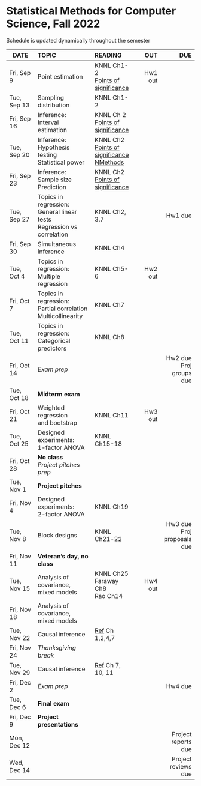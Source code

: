 <h1> Statistical Methods for Computer Science, Fall 2022 </h1>
Schedule is updated dynamically throughout the semester
</br>

<font size="3">

| DATE        | TOPIC            |READING     |      OUT |        DUE |
| ---------   |:-----------------|:-----------| --------:| ----------:|
| Fri, Sep 9  | Point estimation |  KNNL Ch1-2</br>[Points of significance](https://www.nature.com/articles/nmeth.2613)  | Hw1 out | |
| Tue, Sep 13 | Sampling distribution |  KNNL Ch1-2 |   |            |
| Fri, Sep 16 | Inference:</br>Interval estimation   |  KNNL Ch 2</br>[Points of significance](https://www.nature.com/articles/nmeth.2659)  |          |            |
| Tue, Sep 20 | Inference:</br>Hypothesis testing </br>Statistical power |  KNNL Ch2</br>[Points of significance](https://www.nature.com/articles/nmeth.2698)</br>[NMethods](https://www.nature.com/articles/nmeth.3288)  |          |            |
| Fri, Sep 23 | Inference:</br>Sample size</br>Prediction  | KNNL Ch2</br>[Points of significance](https://www.nature.com/articles/nmeth.2738)  |          |            |
| Tue, Sep 27 | Topics in regression:</br>General linear tests</br>Regression vs correlation | KNNL Ch2, 3.7 |  | Hw1 due    |
| Fri, Sep 30 | Simultaneous inference    | KNNL Ch4 |   |            |
| Tue, Oct 4  | Topics in regression:</br>Multiple regression  | KNNL Ch5-6  |   Hw2 out   |            |
| Fri, Oct 7  | Topics in regression:</br>Partial correlation</br> Multicollinearity     | KNNL Ch7  |   ||
| Tue, Oct 11 | Topics in regression:</br>Categorical predictors |  KNNL Ch8  |          |  |
| Fri, Oct 14 | *Exam prep*      |            |          | Hw2 due</br>Proj groups due |
| Tue, Oct 18 | **Midterm exam**|  |     | |
| Fri, Oct 21 | Weighted regression</br>and bootstrap | KNNL Ch11           |  Hw3 out |            |
| Tue, Oct 25 | Designed experiments:</br>1-factor ANOVA | KNNL Ch15-18 |          |            |
| Fri, Oct 28 | **No class**</br>*Project pitches prep* |     |          |            |
| Tue, Nov 1  |**Project pitches**|            |   |            |
| Fri, Nov 4  | Designed experiments:</br>2-factor ANOVA | KNNL Ch19 |          |            |
| Tue, Nov 8  | Block designs | KNNL Ch21-22 |          | Hw3 due</br>Proj proposals due  |
| Fri, Nov 11 | **Veteran's day, no class** | |          |            |
| Tue, Nov 15 | Analysis of covariance,</br>mixed models |  KNNL Ch25</br>Faraway Ch8</br>Rao Ch14          | Hw4 out  |     |
| Fri, Nov 18 | Analysis of covariance,</br>mixed models |            |   |   |
| Tue, Nov 22 | Causal inference |  [Ref](https://matheusfacure.github.io/python-causality-handbook/landing-page.html) Ch 1,2,4,7 |    |            |
| Fri, Nov 24 | *Thanksgiving break* ||||
| Tue, Nov 29 | Causal inference |  [Ref](https://matheusfacure.github.io/python-causality-handbook/landing-page.html) Ch 7, 10, 11 |          |            |
| Fri, Dec 2  | *Exam prep*      |            |          |Hw4 due     |
| Tue, Dec 6  | **Final exam**   |            |          |            |
| Fri, Dec 9 | **Project presentations**  |  |          |            |
| Mon, Dec 12 |                  |            |          | Project reports due           |
| Wed, Dec 14 |                  |            |          | Project reviews due           |
</font>






